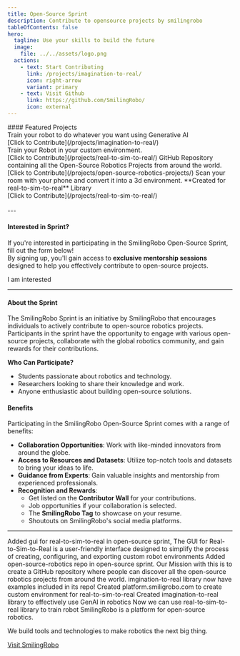 ```yaml
---
title: Open-Source Sprint
description: Contribute to opensource projects by smilingrobo
tableOfContents: false
hero:
  tagline: Use your skills to build the future 
  image:
    file: ../../assets/logo.png
  actions:
    - text: Start Contributing
      link: /projects/imagination-to-real/
      icon: right-arrow
      variant: primary
    - text: Visit Github
      link: https://github.com/SmilingRobo/
      icon: external
---
```


<div style={{ textAlign: 'center' }}>
  #### Featured Projects
</div>

<CardGrid>
  <Card title="imagination-to-real " icon="github" > 
    Train your robot to do whatever you want using Generative AI <br/> 
    [Click to Contribute](/projects/imagination-to-real/)  <br/>
  </Card>
  <Card title="real-to-sim-to-real" icon="github">
    Train your Robot in your custom environment.<br/>
    [Click to Contribute](/projects/real-to-sim-to-real/)
  </Card>
  <Card title="open-source-robotics" icon="github">
    GitHub Repository containing all the Open-Source Robotics Projects from around the world.<br/>
    [Click to Contribute](/projects/open-source-robotics-projects/)
  </Card>
  <Card title="GUI for real-to-sim-to-real" icon="github">
    Scan your room with your phone and convert it into a 3d environment. **Created for real-to-sim-to-real** Library<br/>
    [Click to Contribute](/projects/real-to-sim-to-real/)
  </Card>
</CardGrid>

<br/>
<br/>
---

#### Interested in Sprint?

If you're interested in participating in the SmilingRobo Open-Source Sprint, fill out the form below!  
By signing up, you'll gain access to **exclusive mentorship sessions** designed to help you effectively contribute to open-source projects. 

<LinkButton href="https://forms.gle/tzsXEeq93g3mpEjs7">I am interested</LinkButton>


---

#### About the Sprint

The SmilingRobo Sprint is an initiative by SmilingRobo that encourages individuals to actively contribute to open-source robotics projects. Participants in the sprint have the opportunity to engage with various open-source projects, collaborate with the global robotics community, and gain rewards for their contributions.

**Who Can Participate?**  
- Students passionate about robotics and technology.  
- Researchers looking to share their knowledge and work.  
- Anyone enthusiastic about building open-source solutions.


#### Benefits <HeaderBadge text="For you!" />

Participating in the SmilingRobo Open-Source Sprint comes with a range of benefits:

- **Collaboration Opportunities**: Work with like-minded innovators from around the globe.  
- **Access to Resources and Datasets**: Utilize top-notch tools and datasets to bring your ideas to life.  
- **Guidance from Experts**: Gain valuable insights and mentorship from experienced professionals.  
- **Recognition and Rewards**:  
  - Get listed on the **Contributor Wall** for your contributions.  
  - Job opportunities if your collaboration is selected.  
  - The **SmilingRobo Tag** to showcase on your resume.  
  - Shoutouts on SmilingRobo's social media platforms.

---


<TestimonialGrid title="Updates">
<Testimonial
    name="SmilingRobo"
    handle="smilingrobo"
    cite="https://twitter.com/@smilingrobo"
  >
    Added gui for real-to-sim-to-real in open-source sprint, The GUI for Real-to-Sim-to-Real is a user-friendly interface designed to simplify the process of creating, configuring, and exporting custom robot environments
  </Testimonial>
<Testimonial
    name="SmilingRobo"
    handle="smilingrobo"
    cite="https://twitter.com/@smilingrobo"
  >
    Added open-source-robotics repo in open-source sprint. Our Mission with this is to create a GitHub repository where people can discover all the open-source robotics projects from around the world.
  </Testimonial>
  <Testimonial
    name="Abhinav"
    handle="abhinavsharma_x"
    cite="https://twitter.com/@abhinavsharma_x"
  >
    imgination-to-real library now have examples included in its repo!
  </Testimonial>
  <Testimonial
    name="SmilingRobo"
    handle="smilingrobo"
    cite="https://twitter.com/@smilingrobo"
  >
    Created platform.smiligrobo.com to create custom environment for real-to-sim-to-real
  </Testimonial>
  <Testimonial
    name="SmilingRobo"
    handle="smilingrobo"
    cite="https://twitter.com/@smilingrobo"
  >
    Created imagination-to-real library to effectively use GenAI in robotics
  </Testimonial>
  <Testimonial
    name="SmilingRobo"
    handle="smilingrobo"
    cite="https://twitter.com/@smilingrobo"
  >
     Now we can use real-to-sim-to-real library to train robot
  </Testimonial>
  
</TestimonialGrid>



<About title="Brought to you by">
SmilingRobo is a platform for open-source robotics. 

We build tools and technologies to make robotics the next big thing.

[Visit SmilingRobo](https://www.smilingrobo.com/)

</About>



